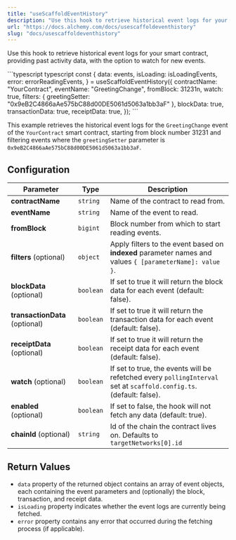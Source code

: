 ```yaml
---
title: "useScaffoldEventHistory"
description: "Use this hook to retrieve historical event logs for your smart contract, providing past activity data, with the option to watch for new events. const { data: events, isLoading: isLoadingEvents, error: errorReadingEvents, } = useScaffoldEventHistory({ contractName: \"YourContract\", eventName: \"Greetin..."
url: "https://docs.alchemy.com/docs/usescaffoldeventhistory"
slug: "docs/usescaffoldeventhistory"
---
```


Use this hook to retrieve historical event logs for your smart contract, providing past activity data, with the option to watch for new events.

<CodeGroup>
  ```typescript typescript
  const {
    data: events,
    isLoading: isLoadingEvents,
    error: errorReadingEvents,
  } = useScaffoldEventHistory({
    contractName: "YourContract",
    eventName: "GreetingChange",
    fromBlock: 31231n,
    watch: true,
    filters: { greetingSetter: "0x9eB2C4866aAe575bC88d00DE5061d5063a1bb3aF" },
    blockData: true,
    transactionData: true,
    receiptData: true,
  });
  ```
</CodeGroup>

This example retrieves the historical event logs for the `GreetingChange` event of the `YourContract` smart contract, starting from block number 31231 and filtering events where the `greetingSetter` parameter is `0x9eB2C4866aAe575bC88d00DE5061d5063a1bb3aF`.

## Configuration

| Parameter                      | Type      | Description                                                                                                         |
| ------------------------------ | --------- | ------------------------------------------------------------------------------------------------------------------- |
| **contractName**               | `string`  | Name of the contract to read from.                                                                                  |
| **eventName**                  | `string`  | Name of the event to read.                                                                                          |
| **fromBlock**                  | `bigint`  | Block number from which to start reading events.                                                                    |
| **filters** (optional)         | `object`  | Apply filters to the event based on **indexed** parameter names and values `{ [parameterName]: value }`.            |
| **blockData** (optional)       | `boolean` | If set to true it will return the block data for each event (default: false).                                       |
| **transactionData** (optional) | `boolean` | If set to true it will return the transaction data for each event (default: false).                                 |
| **receiptData** (optional)     | `boolean` | If set to true it will return the receipt data for each event (default: false).                                     |
| **watch** (optional)           | `boolean` | If set to true, the events will be refetched every `pollingInterval` set at `scaffold.config.ts`. (default: false). |
| **enabled** (optional)         | `boolean` | If set to false, the hook will not fetch any data (default: true).                                                  |
| **chainId** (optional)         | `string`  | Id of the chain the contract lives on. Defaults to `targetNetworks[0].id`                                           |

## Return Values

* `data` property of the returned object contains an array of event objects, each containing the event parameters and (optionally) the block, transaction, and receipt data.
* `isLoading` property indicates whether the event logs are currently being fetched.
* `error` property contains any error that occurred during the fetching process (if applicable).
